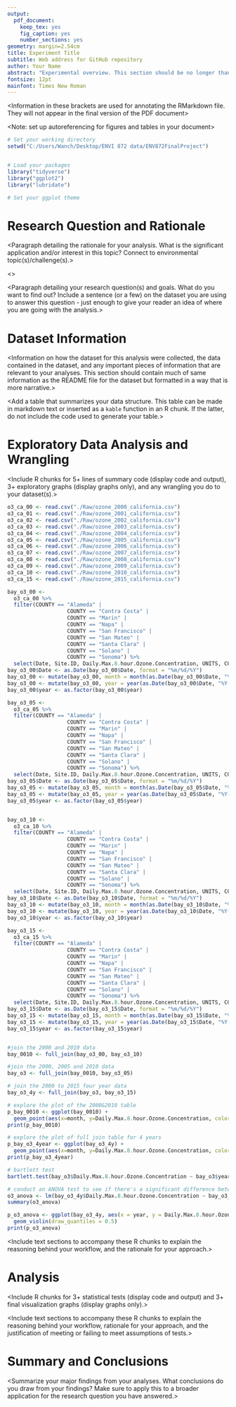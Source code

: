 ```yaml
---
output: 
  pdf_document:
    keep_tex: yes
    fig_caption: yes
    number_sections: yes
geometry: margin=2.54cm
title: Experiment Title
subtitle: Web address for GitHub repository
author: Your Name
abstract: "Experimental overview. This section should be no longer than 250 words."
fontsize: 12pt
mainfont: Times New Roman
---
```


<Information in these brackets are used for annotating the RMarkdown file. They will not appear in the final version of the PDF document>

\newpage
\tableofcontents 
\newpage
\listoftables 
\newpage
\listoffigures 
\newpage

<Setup the global options for the R chunks in your document>

<Note: set up autoreferencing for figures and tables in your document>

```r
# Set your working directory
setwd("C:/Users/Wanch/Desktop/ENVI 872 data/ENV872FinalProject")


# Load your packages
library("tidyverse")
library("ggplot2")
library("lubridate")

# Set your ggplot theme

```


# Research Question and Rationale

<Paragraph detailing the rationale for your analysis. What is the significant application and/or interest in this topic? Connect to environmental topic(s)/challenge(s).>

<>

<Paragraph detailing your research question(s) and goals. What do you want to find out? Include a sentence (or a few) on the dataset you are using to answer this question - just enough to give your reader an idea of where you are going with the analysis.>

\newpage

# Dataset Information

<Information on how the dataset for this analysis were collected, the data contained in the dataset, and any important pieces of information that are relevant to your analyses. This section should contain much of same information as the README file for the dataset but formatted in a way that is more narrative.>

<Add a table that summarizes your data structure. This table can be made in markdown text or inserted as a `kable` function in an R chunk. If the latter, do not include the code used to generate your table.>

\newpage

# Exploratory Data Analysis and Wrangling

<Include R chunks for 5+ lines of summary code (display code and output), 3+ exploratory graphs (display graphs only), and any wrangling you do to your dataset(s).> 

```r



o3_ca_00 <- read.csv("./Raw/ozone_2000_california.csv")
o3_ca_01 <- read.csv("./Raw/ozone_2001_california.csv")
o3_ca_02 <- read.csv("./Raw/ozone_2002_california.csv")
o3_ca_03 <- read.csv("./Raw/ozone_2003_california.csv")
o3_ca_04 <- read.csv("./Raw/ozone_2004_california.csv")
o3_ca_05 <- read.csv("./Raw/ozone_2005_california.csv")
o3_ca_06 <- read.csv("./Raw/ozone_2006_california.csv")
o3_ca_07 <- read.csv("./Raw/ozone_2007_california.csv")
o3_ca_08 <- read.csv("./Raw/ozone_2008_california.csv")
o3_ca_09 <- read.csv("./Raw/ozone_2009_california.csv")
o3_ca_10 <- read.csv("./Raw/ozone_2010_california.csv")
o3_ca_15 <- read.csv("./Raw/ozone_2015_california.csv")

bay_o3_00 <- 
  o3_ca_00 %>%
  filter(COUNTY == "Alameda" | 
                   COUNTY == "Contra Costa" |
                   COUNTY == "Marin" |
                   COUNTY == "Napa" |
                   COUNTY == "San Francisco" |
                   COUNTY == "San Mateo" |
                   COUNTY == "Santa Clara" |
                   COUNTY == "Solano" | 
                   COUNTY == "Sonoma") %>% 
  select(Date, Site.ID, Daily.Max.8.hour.Ozone.Concentration, UNITS, COUNTY)
bay_o3_00$Date <- as.Date(bay_o3_00$Date, format = "%m/%d/%Y")
bay_o3_00 <- mutate(bay_o3_00, month = month(as.Date(bay_o3_00$Date, "%Y-%m-%d")))
bay_o3_00 <- mutate(bay_o3_00, year = year(as.Date(bay_o3_00$Date, "%Y-%m-%d")))
bay_o3_00$year <- as.factor(bay_o3_00$year)  

bay_o3_05 <- 
  o3_ca_05 %>%
  filter(COUNTY == "Alameda" | 
                   COUNTY == "Contra Costa" |
                   COUNTY == "Marin" |
                   COUNTY == "Napa" |
                   COUNTY == "San Francisco" |
                   COUNTY == "San Mateo" |
                   COUNTY == "Santa Clara" |
                   COUNTY == "Solano" | 
                   COUNTY == "Sonoma") %>% 
  select(Date, Site.ID, Daily.Max.8.hour.Ozone.Concentration, UNITS, COUNTY)
bay_o3_05$Date <- as.Date(bay_o3_05$Date, format = "%m/%d/%Y")
bay_o3_05 <- mutate(bay_o3_05, month = month(as.Date(bay_o3_05$Date, "%Y-%m-%d")))
bay_o3_05 <- mutate(bay_o3_05, year = year(as.Date(bay_o3_05$Date, "%Y-%m-%d")))
bay_o3_05$year <- as.factor(bay_o3_05$year)  


bay_o3_10 <- 
  o3_ca_10 %>%
  filter(COUNTY == "Alameda" | 
                   COUNTY == "Contra Costa" |
                   COUNTY == "Marin" |
                   COUNTY == "Napa" |
                   COUNTY == "San Francisco" |
                   COUNTY == "San Mateo" |
                   COUNTY == "Santa Clara" |
                   COUNTY == "Solano" | 
                   COUNTY == "Sonoma") %>% 
  select(Date, Site.ID, Daily.Max.8.hour.Ozone.Concentration, UNITS, COUNTY)
bay_o3_10$Date <- as.Date(bay_o3_10$Date, format = "%m/%d/%Y")
bay_o3_10 <- mutate(bay_o3_10, month = month(as.Date(bay_o3_10$Date, "%Y-%m-%d")))
bay_o3_10 <- mutate(bay_o3_10, year = year(as.Date(bay_o3_10$Date, "%Y-%m-%d")))
bay_o3_10$year <- as.factor(bay_o3_10$year)

bay_o3_15 <- 
  o3_ca_15 %>%
  filter(COUNTY == "Alameda" | 
                   COUNTY == "Contra Costa" |
                   COUNTY == "Marin" |
                   COUNTY == "Napa" |
                   COUNTY == "San Francisco" |
                   COUNTY == "San Mateo" |
                   COUNTY == "Santa Clara" |
                   COUNTY == "Solano" | 
                   COUNTY == "Sonoma") %>% 
  select(Date, Site.ID, Daily.Max.8.hour.Ozone.Concentration, UNITS, COUNTY)
bay_o3_15$Date <- as.Date(bay_o3_15$Date, format = "%m/%d/%Y")
bay_o3_15 <- mutate(bay_o3_15, month = month(as.Date(bay_o3_15$Date, "%Y-%m-%d")))
bay_o3_15 <- mutate(bay_o3_15, year = year(as.Date(bay_o3_15$Date, "%Y-%m-%d")))
bay_o3_15$year <- as.factor(bay_o3_15$year)


#join the 2000 and 2010 data
bay_0010 <- full_join(bay_o3_00, bay_o3_10)

#join the 2000, 2005 and 2010 data
bay_o3 <- full_join(bay_0010, bay_o3_05)

# join the 2000 to 2015 four year data
bay_o3_4y <- full_join(bay_o3, bay_o3_15)

# explore the plot of the 2000&2010 table
p_bay_0010 <- ggplot(bay_0010) +
  geom_point(aes(x=month, y=Daily.Max.8.hour.Ozone.Concentration, color = year))
print(p_bay_0010)

# explore the plot of full join table for 4 years
p_bay_o3_4year <- ggplot(bay_o3_4y) +
  geom_point(aes(x=month, y=Daily.Max.8.hour.Ozone.Concentration, color = year))
print(p_bay_o3_4year)

# bartlett test
bartlett.test(bay_o3$Daily.Max.8.hour.Ozone.Concentration ~ bay_o3$year)

# conduct an ANOVA test to see if there's a significant difference between 2000 and 2010
o3_anova <- lm(bay_o3_4y$Daily.Max.8.hour.Ozone.Concentration ~ bay_o3_4y$year)
summary(o3_anova)

p_o3_anova <- ggplot(bay_o3_4y, aes(x = year, y = Daily.Max.8.hour.Ozone.Concentration)) +
  geom_violin(draw_quantiles = 0.5)
print(p_o3_anova)

```


<Include text sections to accompany these R chunks to explain the reasoning behind your workflow, and the rationale for your approach.>


\newpage

# Analysis
<Include R chunks for 3+ statistical tests (display code and output) and 3+ final visualization graphs (display graphs only).>

<Include text sections to accompany these R chunks to explain the reasoning behind your workflow, rationale for your approach, and the justification of meeting or failing to meet assumptions of tests.>


\newpage

# Summary and Conclusions
<Summarize your major findings from your analyses. What conclusions do you draw from your findings? Make sure to apply this to a broader application for the research question you have answered.>



